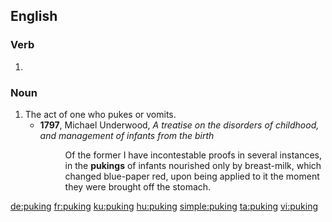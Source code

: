 ==English==

===Verb===
{{head|en|present participle}}

# {{present participle of|puke|lang=en|nocat=1}}

===Noun===
{{en-noun}}

# The act of one who pukes or vomits.
#* '''1797''', Michael Underwood, ''A treatise on the disorders of childhood, and management of infants from the birth''
#*: Of the former I have incontestable proofs in several instances, in the '''pukings''' of infants nourished only by breast-milk, which changed blue-paper red, upon being applied to it the moment they were brought off the stomach.

[[de:puking]]
[[fr:puking]]
[[ku:puking]]
[[hu:puking]]
[[simple:puking]]
[[ta:puking]]
[[vi:puking]]